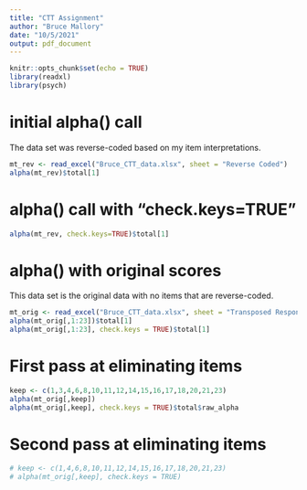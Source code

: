 ```yaml
---
title: "CTT Assignment"
author: "Bruce Mallory"
date: "10/5/2021"
output: pdf_document
---
```


```r
knitr::opts_chunk$set(echo = TRUE)
library(readxl)
library(psych)
```

# initial alpha() call
The data set was reverse-coded based on my item interpretations.
```r
mt_rev <- read_excel("Bruce_CTT_data.xlsx", sheet = "Reverse Coded")
alpha(mt_rev)$total[1]
```
# alpha() call with "check.keys=TRUE"
```r
alpha(mt_rev, check.keys=TRUE)$total[1]
```

\newpage

# alpha() with original scores
This data set is the original data with no items that are reverse-coded.
```r
mt_orig <- read_excel("Bruce_CTT_data.xlsx", sheet = "Transposed Responses")
alpha(mt_orig[,1:23])$total[1]
alpha(mt_orig[,1:23], check.keys = TRUE)$total[1]
```

# First pass at eliminating items
```r
keep <- c(1,3,4,6,8,10,11,12,14,15,16,17,18,20,21,23)
alpha(mt_orig[,keep])
alpha(mt_orig[,keep], check.keys = TRUE)$total$raw_alpha
```

# Second pass at eliminating items
```r
# keep <- c(1,4,6,8,10,11,12,14,15,16,17,18,20,21,23)
# alpha(mt_orig[,keep], check.keys = TRUE)
```
